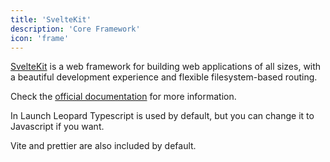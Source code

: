 ```yaml
---
title: 'SvelteKit'
description: 'Core Framework'
icon: 'frame'
---
```


[SvelteKit](https://kit.svelte.dev/) is a web framework for building web applications of all sizes, with a beautiful development experience and flexible filesystem-based routing.

Check the [official documentation](https://kit.svelte.dev/docs) for more information.

In Launch Leopard Typescript is used by default, but you can change it to Javascript if you want.

Vite and prettier are also included by default.